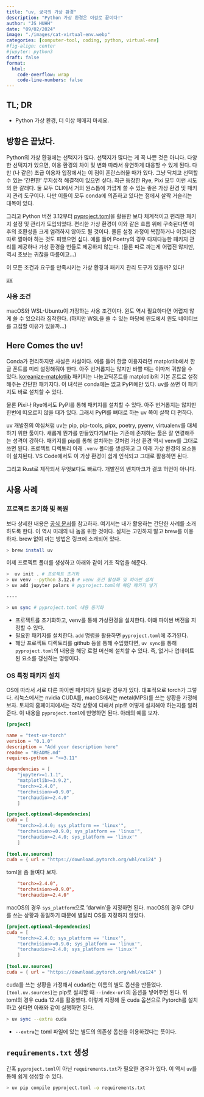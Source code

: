 ```yaml
---
title: "uv, 궁극의 가상 환경" 
description: "Python 가상 환경은 이걸로 끝이다!"   
author: "JS HUHH"
date: "09/02/2024"
image: "./images/cat-virtual-env.webp"
categories: [computer-tool, coding, python, virtual-env]
#fig-align: center
#jupyter: python3
draft: false
format:
  html:
    code-overflow: wrap
    code-line-numbers: false
---
```


## TL; DR

- Python 가상 환경, 더 이상 헤매지 마세요. 

## 방황은 끝났다. 

Python의 가상 환경에는 선택지가 많다. 선택지가 많다는 게 꼭 나쁜 것은 아니다. 다양한 선택지가 있으면, 이용 환경의 차이 및 변화 따라서 유연하게 대응할 수 있게 된다. 다만 (나 같은) 초급 이용자 입장에서는 이 점이 혼란스러울 때가 있다. 그냥 닥치고 선택할 수 있는 '간편한' 무지성적 해결책이 있으면 싶다. 최근 등장한 Rye, Pixi 모두 이런 시도의 한 갈래다. 둘 모두 CLI에서 거의 원스톱에 가깝게 쓸 수 있는 좋은 가상 환경 및 패키지 관리 도구이다. 다만 이들이 모두 conda에 의존하고 있다는 점에서 살짝 거슬리는 대목이 있다. 

그리고 Python 버전 3.12부터 [pyproject.toml](https://packaging.python.org/en/latest/guides/writing-pyproject-toml/)을 활용한 보다 체계적이고 편리한 패키지 설정 및 관리가 도입되었다. 편리한 가상 환경이 이와 같은 흐름 위에 구축된다면 이후의 호환성을 크게 염려하지 않아도 될 것이다. 물론 설정 과정이 복잡하거나 이것저것 따로 깔아야 하는 것도 피했으면 싶다. 예를 들어 Poetry의 경우 다재다능한 패키지 관리를 제공하나 가상 환경을 번들로 제공하지 않는다. (물론 따로 까는게 어렵진 않지만, 역시 초보는 귀찮을 따름이고...)

이 모든 조건과 요구를 만족시키는 가상 환경과 패키지 관리 도구가 있을까? 있다! 

[uv](https://github.com/astral-sh/uv)

### 사용 조건 

macOS와 WSL-Ubuntu이 가정하는 사용 조건이다. 윈도 역시 필요하다면 어렵지 않게 쓸 수 있으리라 짐작한다. (하지만 WSL을 쓸 수 있는 마당에 윈도에서 윈도 네이티브를 고집할 이유가 있을까...)

## Here Comes the uv!

Conda가 편리하지만 사설은 사설이다. 예를 들어 한글 이용자라면 matplotlib에서 한글 폰트를 미리 설정해줘야 한다. 아주 번거롭지는 않지만 바쁠 때는 이마저 귀찮을 수 있다. [koreanize-matplotlib](https://pypi.org/project/koreanize-matplotlib/) 패키지는 나눔고딕폰트를 matplotlib의 기본 폰트로 설정해주는 간단한 패키지다. 이 녀석은 conda에는 없고 PyPI에만 있다. uv를 쓰면 이 패키지도 바로 설치할 수 있다.

:::{.column-margin}
물론 Pixi나 Rye에서도 PyPI를 통해 패키지를 설치할 수 있다. 아주 번거롭지는 않지만 한번에 떠오르지 않을 때가 있다. 그래서 PyPI를 뼈대로 하는 uv 쪽이 살짝 더 편하다. 
:::

uv 개발진의 야심처럼 uv는 pip, pip-tools, pipx, poetry, pyenv, virtualenv를 대체하기 위한 툴이다. 새롭게 뭔가를 만들었다기보다는 기존에 존재하는 툴은 잘 연결해주는 성격이 강하다. 패키지를 pip를 통해 설치하는 것처럼 가상 환경 역시 venv를 그대로 쓰면 된다. 프로젝트 디렉토리 아래 `.venv` 폴더를 생성하고 그 아래 가상 환경의 요소들이 설치된다. VS Code에서도 이 가상 환경이 쉽게 인식되고 그대로 활용하면 된다. 

그리고 Rust로 제작되서 무엇보다도 빠르다. 개발진의 벤치마크가 결코 허언이 아니다. 

## 사용 사례 

### 프로젝트 초기화 및 복원 

보다 상세한 내용은 [공식 문서](https://docs.astral.sh/uv/)를 참고하자. 여기서는 내가 활용하는 간단한 사례를 소개하도록 한다. 이 역시 미래의 나 놈을 위한 것이다. 설치는 고민하지 말고 brew를 이용하자. brew 없이 까는 방법은 링크에 소개되어 있다. 

```bash
> brew install uv 
```

이제 프로젝트 폴더를 생성하고 아래와 같이 기초 작업을 해준다. 

```bash 
>  uv init . # 프로젝트 초기화
> uv venv --python 3.12.0 # venv 조건 활성화 및 파이썬 설치  
> uv add jupyter polars # pyproject.toml에 해당 패키지 넣기 

----

> un sync # pyproject.toml 내용 동기화 
```

- 프로젝트를 초기화하고, venv를 통해 가상환경을 설치한다. 이떄 파이썬 버전을 지정할 수 있다. 
- 필요한 패키지를 설치한다. `add` 명령을 활용하면 `pyproject.toml`에 추가된다.
- 해당 프로젝트 디렉토리를 github 등을 통해 수입했다면, `uv sync`를 통해 `pyproject.toml`의 내용을 해당 로컬 머신에 설치할 수 있다. 즉, 없거나 업데이트된 요소를 갱신하는 명령이다. 


### OS 특정 패키지 설치 

OS에 따라서 서로 다른 파이썬 패키지가 필요한 경우가 있다. 대표적으로 torch가 그렇다. 리눅스에서는 nvidia CUDA를, macOS에서는 metal(MPS)를 쓰는 상황을 가정해보자. 토치의 홈페이지에서는 각각 상황에 디해서 pip로 어떻게 설치해야 하는지를 알려준다. 이 내용을 `pyproject.toml`에 반영하면 된다. 아래의 예를 보자. 

```.toml
[project]

name = "test-uv-torch"
version = "0.1.0"
description = "Add your description here"
readme = "README.md"
requires-python = ">=3.11"

dependencies = [
    "jupyter>=1.1.1",
    "matplotlib>=3.9.2",
    "torch>=2.4.0",
    "torchvision>=0.9.0",
    "torchaudio>=2.4.0"
    ]

[project.optional-dependencies]
cuda = [
    "torch>=2.4.0; sys_platform == 'linux'",
    "torchvision>=0.9.0; sys_platform == 'linux'",
    "torchaudio>=2.4.0; sys_platform == 'linux'"
    ]
  
[tool.uv.sources]
cuda = { url = "https://download.pytorch.org/whl/cu124" }
```

toml을 좀 들여다 보자. 

```.toml
    "torch>=2.4.0",
    "torchvision>=0.9.0",
    "torchaudio>=2.4.0"
```

macOS의 경우 `sys_platform`으로 'darwin'을 지정하면 된다. macOS의 경우 CPU를 쓰는 상황과 동일하기 떄문에 별달리 OS를 지정하지 않았다. 

```.toml
[project.optional-dependencies]
cuda = [
    "torch>=2.4.0; sys_platform == 'linux'",
    "torchvision>=0.9.0; sys_platform == 'linux'",
    "torchaudio>=2.4.0; sys_platform == 'linux'"
    ]
  
[tool.uv.sources]
cuda = { url = "https://download.pytorch.org/whl/cu124" }
```

cuda를 쓰는 상황을 가정해서 cuda라는 이름의 별도 옵션을 만들었다. `[tool.uv.sources]`는 pip로 설치할 때 `--index-url`의 옵션을 넣어주면 된다. 위 toml의 경우 cuda 12.4를 활용했다. 이렇게 지정해 둔 cuda 옵션으로 Pytorch를 설치하고 싶다면 아래와 같이 실행하면 된다. 

```bash
> uv sync --extra cuda
```

- `--extra`는 toml 파일에 있는 별도의 의존성 옵션을 이용하겠다는 뜻이다. 

## `requirements.txt` 생성 

간혹 `pyproject.toml`이 아닌 `requirements.txt`가 필요한 경우가 있다. 이 역시 `uv`를 통해 쉽게 생성할 수 있다.

```bash
> uv pip compile pyproject.toml -o requirements.txt
```
